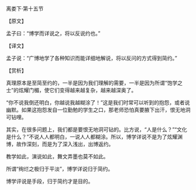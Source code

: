 

离娄下·第十五节

【原文】

孟子曰：“博学而详说之，将以反说约也。”

【译文】

孟子说：“广博地学了各种知识而能详细地解说，将以反问的方式得到简约。”

【赏析】

真理原本是至简至约的，一半是因为我们理解的需要，一半是因为所谓“饱学之士”的炫耀门楣，使它们变得越来越复杂，越来越深奥了。

“你不说我倒还明白，你越说我越糊涂了！”这是我们时常可以听到的抱怨，或者说幽默。如果这抱怨发自一位勤勉的学生之口，那老师恐怕真要腋下出汗，恨无地洞可钻哩。

其实，在很多问题上，我们都是要恨无地洞可钻的。比方说，“人是什么？”“文化是什么？”不说人人都明白，一说人人都糊涂。所以，博学详说不是为了炫耀渊博，故作深刻，而是为了深入浅出，出博返约。

教学如此，演说如此，舞文弄墨也莫不如此。

所谓“绚烂之极归于平淡”，博学详说归于简约。

博学评说是手段，归于简约才是目的。

